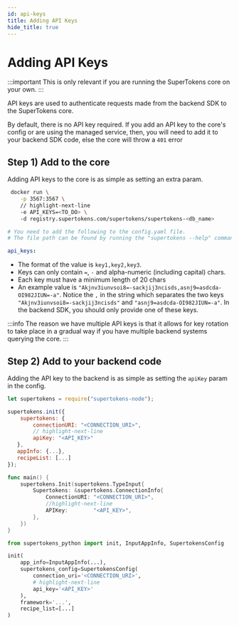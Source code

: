 ```yaml
---
id: api-keys
title: Adding API Keys
hide_title: true
---
```


<!-- COPY DOCS -->
<!-- ./community/supertokens-core/self-hosted/api-keys.mdx -->


# Adding API Keys

:::important
This is only relevant if you are running the SuperTokens core on your own.
:::

API keys are used to authenticate requests made from the backend SDK to the SuperTokens core.

By default, there is no API key required. If you add an API key to the core's config or are using the managed service, then, you will need to add it to your backend SDK code, else the core will throw a `401` error 

## Step 1) Add to the core

Adding API keys to the core is as simple as setting an extra param.

<SelfHostedTabs>
<TabItem value="with-docker">

```bash
 docker run \
    -p 3567:3567 \
    // highlight-next-line
    -e API_KEYS=<TO_DO> \ 
    -d registry.supertokens.com/supertokens/supertokens-<db_name>
```
</TabItem>

<TabItem value="without-docker">

```yaml
# You need to add the following to the config.yaml file.
# The file path can be found by running the "supertokens --help" command

api_keys:
```
</TabItem>
</SelfHostedTabs>

- The format of the value is `key1,key2,key3`.
- Keys can only contain `=`, `-` and alpha-numeric (including capital) chars.
- Each key must have a minimum length of 20 chars
- An example value is `"Akjnv3iunvsoi8=-sackjij3ncisds,asnj9=asdcda-OI982JIUN=-a"`. Notice the `,` in the string which separates the two keys `"Akjnv3iunvsoi8=-sackjij3ncisds"` and `"asnj9=asdcda-OI982JIUN=-a"`. In the backend SDK, you should only provide one of these keys.

:::info
The reason we have multiple API keys is that it allows for key rotation to take place in a gradual way if you have multiple backend systems querying the core.
:::

## Step 2) Add to your backend code

Adding the API key to the backend is as simple as setting the `apiKey` param in the config.

<BackendSDKTabs>
<TabItem value="nodejs">

```jsx
let supertokens = require("supertokens-node");

supertokens.init({
    supertokens: {
        connectionURI: "<CONNECTION_URI>",
        // highlight-next-line
        apiKey: "<API_KEY>"
   },
   appInfo: {...},
   recipeList: [...]
});
```
</TabItem>
<TabItem value="go">

```go
func main() {
	supertokens.Init(supertokens.TypeInput{
		Supertokens: &supertokens.ConnectionInfo{
			ConnectionURI: "<CONNECTION_URI>",
			//highlight-next-line
			APIKey:        "<API_KEY>",
		},
	})
}
```
</TabItem>
<TabItem value="python">

```python
from supertokens_python import init, InputAppInfo, SupertokensConfig

init(
    app_info=InputAppInfo(...),
    supertokens_config=SupertokensConfig(
        connection_uri='<CONNECTION_URI>',
        # highlight-next-line
        api_key='<API_KEY>'
    ),
    framework='...',
    recipe_list=[...]
)
```

</TabItem>
</BackendSDKTabs>
